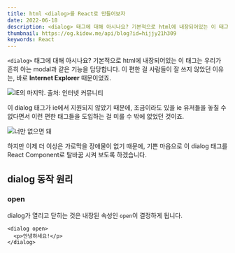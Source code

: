 ```yaml
---
title: html <dialog>를 React로 만들어보자
date: 2022-06-18
description: <dialog> 태그에 대해 아시나요? 기본적으로 html에 내장되어있는 이 태그는 우리가 흔히 아는 modal과 같은 기능을 담당합니다.
thumbnail: https://og.kidow.me/api/blog?id=hijjy21h309
keywords: React
---
```


`<dialog>` 태그에 대해 아시나요? 기본적으로 html에 내장되어있는 이 태그는 우리가 흔히 아는 modal과 같은 기능을 담당합니다. 이 편한 걸 사람들이 잘 쓰지 않았던 이유는, 바로 **Internet Explorer** 때문이었죠.

![IE의 마지막. 출처: 인터넷 커뮤니티](ie.jpeg)

이 dialog 태그가 ie에서 지원되지 않았기 때문에, 조금이라도 있을 ie 유저들을 놓칠 수 없다면서 이런 편한 태그들을 도입하는 걸 미룰 수 밖에 없었던 것이죠.

![너만 없으면 돼](browser-compatibility.png)

하지만 이제 더 이상은 가로막을 장애물이 없기 때문에, 기쁜 마음으로 이 dialog 태그를 React Component로 탈바꿈 시켜 보도록 하겠습니다.

## dialog 동작 원리

### open

dialog가 열리고 닫히는 것은 내장된 속성인 `open`이 결정하게 됩니다.

```javascript{1}
<dialog open>
  <p>안녕하세요!</p>
</dialog>
```

<Dialog />

그런데 닫히는 로직은 자동으로 적용되어 있지 않네요? 박스 바깥을 눌러도 아무런 일이 일어나지 않습니다.

여기서 짚고 나아가야 할 것이 바로 **내장 메소드**입니다. 내장 메소드를 사용하기 위해서 리액트에서는 `useRef`가 등장합니다.

### show()

`show`는 말그대로 dialog 태그에 open 속성을 달아주는 메소드입니다. 하지만 open만 달아주고 끝이고, 마찬가지로 박스 바깥을 클릭한다고 창이 닫히지는 않습니다.

```javascript{3}
const ref = useRef(null)

<button onClick={() => ref.current?.show()}>Open</button>
<dialog ref={ref}>
  <p>안녕하세요!</p>
</dialog>
```

<DialogShow />

### showModal()

`showModal`은 역시 말그대로 show인데, 약간 **Modal**처럼 보이게 해준다는 표현인 것 같습니다.

`show`를 `showModal`로 바꾸는 것 이외에도, dialog를 좀 더 꾸미는 작업을 해봅시다.

```javascript{3,5-9}
const ref = useRef(null)

<button onClick={() => ref.current?.showModal()}>Open</button>
<dialog
  ref={ref}
  onClick={(event) => {
    if (event.target === ref.current) ref.current?.close()
  }}
  style={{ padding: 0 }}
>
  <div style={{ height: '100%' }}>안녕하세요!</div>
</dialog>
```

<DialogShowModal />

이번에는 show랑은 뭔가 다릅니다. show는 창만 열렸지만, showModal은 dialog 박스 바깥이 어두워지고 dialog가 정가운데로 이동하게 됩니다. 이제서야 우리가 아는 그 Modal과 유사해졌습니다.

### close()

기본적으로 dialog는 열릴 때 전체 화면을 모두 차지합니다. 여기서 클릭 시 타겟이 dialog와 같으면 창을 닫도록 해봅시다. 이 때 dialog는 기본 값으로 `padding`을 `16px` 가지게 되는데, padding 때문에 박스 바깥쪽을 클릭할 때도 창이 닫히기 때문에 padding 값을 초기화시켜 주도록 합시다.

### returnValue

dialog 태그 안에서 form[method='dialog']를 넣으면, 제출 시에 `returnValue`라는 값을 추출하는 것이 가능합니다. 이 경우는 리액트에서는 막 필요한 기능은 아닙니다. 데이터 통신은 props로 해도 되니까요. 물론 `window.confirm()`이나 `window.prompt()` 같은 기능을 직접 구현하는 데 사용할 수도 있습니다.

```javascript

```

### ::backdrop

dialog에는 `::backdrop`이라는 CSS 가상 선택자가 있습니다. 이 가상 선택자를 이용하면 showModal 호출 시 등장하는 어두운 영역을 스타일링할 수 있습니다.

```css
dialog::backdrop {
  background-color: #000;
  opacity: 0.3;
}
```

## 컴포넌트화

여기까지만 와도 dialog를 다루는 방법은 이미 모두 익혔다고 봐도 무방합니다. 하지만 dialog를 컴포넌트화하여 재사용하고 싶다면? 이 때 또 알아야 하는 것이 바로 `forwardRef`가 되겠습니다.

### forwardRef

일반적인 방식으로는 부모 컴포넌트에게서 자식 컴포넌트로 ref를 내려주는 것이 불가능합니다. 하지만 그런 상황이 필요할 때 쓰라고 만들어진 것이 바로 **forwardRef**입니다.

forwardRef는 어렵게 생각할 것 없이 그냥 props 내리듯이 ref 내려받게 만들어주는 기능이라고 보시면 됩니다. forwardRef로 만들어낸 Dialog 컴포넌트는 다음과 같습니다.

```javascript
import { forwardRef } from 'react'

const Dialog = forwardRef((props, ref) => {
  return (
    <dialog
      ref={ref}
      onClick={(e) => {
        if (e.target === ref.current) ref.current?.close()
      }}
      style={{ padding: 0 }}
      {...props}
    >
      {props.children}
    </dialog>
  )
})

export default Dialog
```

이렇게 하면 부모 컴포넌트에서 ref를 내려주고 다음과 같이 Dialog를 제어할 수가 있게 됩니다.

```javascript
const ref = useRef(null)

<button onClick={() => ref.current?.showModal()}>Open</button>
<Dialog ref={ref}>
  <div style={{ padding: 0 }}>안녕하세요!</div>
</Dialog>
```

## 끝

Dialog 컴포넌트를 가져다가 활용하고 싶다면 위에 제가 짜놓은 코드를 가져다 쓰시면 됩니다. 딱 틀만 짜놓았습니다.

아래에는 제가 쓰는 `TypeScript`와 `TailwindCSS`를 이용하여 더 정교하게 꾸민 Dialog 컴포넌트입니다.

<DialogCustomView />

해당 코드는 [여기](https://archive.kidow.me/docs/components/Dialog)에, 테스트는 [이 곳](https://components.kidow.me/?path=/story/feedback--dialog)에서 마음껏 테스트하실 수 있습니다. 🤗

## 참고 자료

[https://developer.mozilla.org/ko/docs/Web/HTML/Element/dialog](https://developer.mozilla.org/ko/docs/Web/HTML/Element/dialog)
[https://ko.reactjs.org/docs/forwarding-refs.html](https://ko.reactjs.org/docs/forwarding-refs.html)

